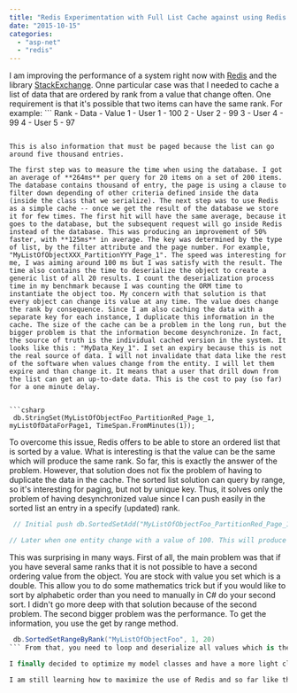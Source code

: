 ```yaml
---
title: "Redis Experimentation with Full List Cache against using Redis Sorted List"
date: "2015-10-15"
categories: 
  - "asp-net"
  - "redis"
---
```


I am improving the performance of a system right now with [Redis](http://redis.io/) and the library [StackExchange](https://github.com/StackExchange/StackExchange.Redis). Onne particular case was that I needed to cache a list of data that are ordered by rank from a value that change often. One requirement is that it's possible that two items can have the same rank. For example: ``` 
 Rank - Data - Value 1 - User 1 - 100 2 - User 2 - 99 3 - User 4 - 99 4 - User 5 - 97 
```  The data is in fact a serialized object that contains multiples classes. For not making this article too heavy, I will just use a string. Nevertheless, keep in mind that this is not a simple string unique identifier. The value column is required by Redis when using the [Sorted List](http://redis.io/commands/zadd). In reality, this value is inside the data, in a property.

This is also information that must be paged because the list can go around five thousand entries.

The first step was to measure the time when using the database. I got an average of **264ms** per query for 20 items on a set of 200 items. The database contains thousand of entry, the page is using a clause to filter down depending of other criteria defined inside the data (inside the class that we serialize). The next step was to use Redis as a simple cache -- once we get the result of the database we store it for few times. The first hit will have the same average, because it goes to the database, but the subsequent request will go inside Redis instead of the database. This was producing an improvement of 50% faster, with **125ms** in average. The key was determined by the type of list, by the filter attribute and the page number. For example, "MyListOfObjectXXX_PartitionYYY_Page_1". The speed was interesting for me, I was aiming around 100 ms but I was satisfy with the result. The time also contains the time to deserialize the object to create a generic list of all 20 results. I count the deserialization process time in my benchmark because I was counting the ORM time to instantiate the object too. My concern with that solution is that every object can change its value at any time. The value does change the rank by consequence. Since I am also caching the data with a separate key for each instance, I duplicate this information in the cache. The size of the cache can be a problem in the long run, but the bigger problem is that the information become desynchronize. In fact, the source of truth is the individual cached version in the system. It looks like this : "MyData_Key_1". I set an expiry because this is not the real source of data. I will not invalidate that data like the rest of the software when values change from the entity. I will let them expire and than change it. It means that a user that drill down from the list can get an up-to-date data. This is the cost to pay (so far) for a one minute delay.


```csharp
 db.StringSet(MyListOfObjectFoo_PartitionRed_Page_1, myListOfDataForPage1, TimeSpan.FromMinutes(1)); 
```

To overcome this issue, Redis offers to be able to store an ordered list that is sorted by a value. What is interesting is that the value can be the same which will produce the same rank. So far, this is exactly the answer of the problem. However, that solution does not fix the problem of having to duplicate the data in the cache. The sorted list solution can query by range, so it's interesting for paging, but not by unique key. Thus, it solves only the problem of having desynchronized value since I can push easily in the sorted list an entry in a specify (updated) rank.


```csharp
 // Initial push db.SortedSetAdd("MyListOfObjectFoo_PartitionRed_Page_1", new[] { new SortedSetEntry("User 1",100), new SortedSetEntry("User 2",99), new SortedSetEntry("User 3",99)});

// Later when one entity change with a value of 100. This will produce two rank 1. db.SortedSetAdd("MyListOfObjectFoo", objectToCache, 100); 
```

This was surprising in many ways. First of all, the main problem was that if you have several same ranks that it is not possible to have a second ordering value from the object. You are stock with value you set which is a double. This allow you to do some mathematics trick but if you would like to sort by alphabetic order than you need to manually in C# do your second sort. I didn't go more deep with that solution because of the second problem. The second bigger problem was the performance. To get the information, you use the get by range method. 
```csharp
 db.SortedSetRangeByRank("MyListOfObjectFoo", 1, 20) 
``` From that, you need to loop and deserialize all values which is the same tax to pay that we have when caching the whole page in 1 Redis key-value entry. However, **the performance was disastrous**. My average on three run was 1900ms. This was really surprising. I double check everything because it wasn't making any sense to me. My initial hypothesis was that this was highly optimized for this kind of scenario -- I was wrong. However, the fault is not Redis. After some investigation, I found that the serialization, done with Json.Net library, got some harder time deserializing 20 times a very complex objects than a list of 20 objects. This is mostly because when serializing a list, if the complex object has already a reference that this one is not serialized again but use a reference system. For example, instead of having a deep object, Json.Net will use "$ref": "20". This has a huge impact in performance.

I finally decided to optimize my model classes and have a more light classes for this page. Instead of using a list of objects that has a lot of sub-rich objects, using a simple list of a basic class with properties did an awesome job. The list that was taking 1900ms to get from Redis and deserialize is not taking less than .17 ms. That is right and not a typo, it is less than a single millisecond.

I am still learning how to maximize the use of Redis and so far like the flexibility that it offers compared to Memcached that I used for more than a decade. So far it's interesting and will keep you inform with any new optimization I can find. In short term, I think a solution may be to cache not the whole complex object but just a part of it in an aggregate view of objects.
